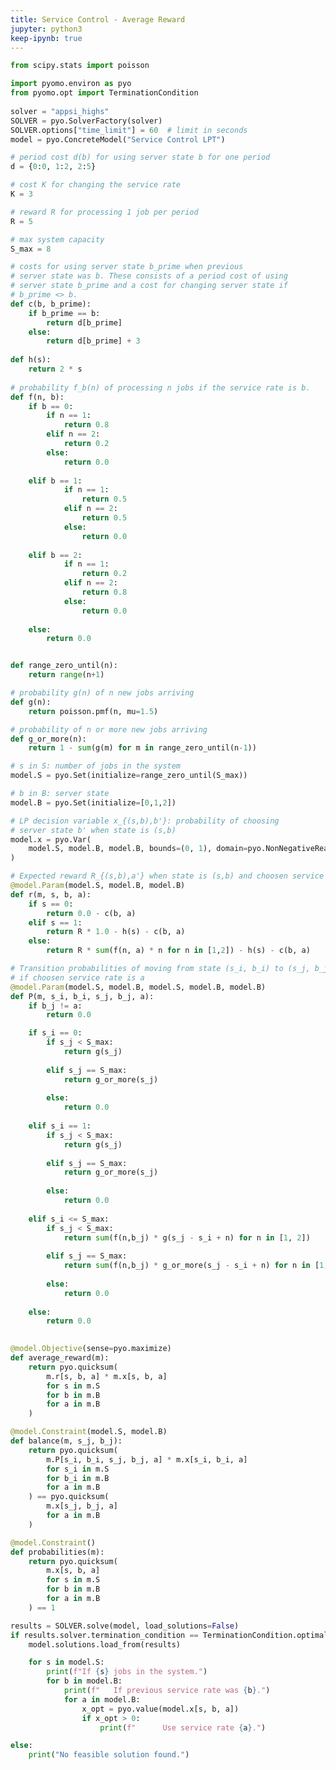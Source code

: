 ```yaml
---
title: Service Control - Average Reward
jupyter: python3
keep-ipynb: true
---
```




```python
from scipy.stats import poisson

import pyomo.environ as pyo
from pyomo.opt import TerminationCondition
 
solver = "appsi_highs"
SOLVER = pyo.SolverFactory(solver)
SOLVER.options["time_limit"] = 60  # limit in seconds
model = pyo.ConcreteModel("Service Control LPT")

# period cost d(b) for using server state b for one period
d = {0:0, 1:2, 2:5}

# cost K for changing the service rate
K = 3

# reward R for processing 1 job per period
R = 5

# max system capacity
S_max = 8

# costs for using server state b_prime when previous 
# server state was b. These consists of a period cost of using 
# server state b_prime and a cost for changing server state if
# b_prime <> b.
def c(b, b_prime):
    if b_prime == b:
        return d[b_prime]
    else:
        return d[b_prime] + 3
    
def h(s):
    return 2 * s
     
# probability f_b(n) of processing n jobs if the service rate is b. 
def f(n, b):
    if b == 0:
        if n == 1:
            return 0.8
        elif n == 2:
            return 0.2
        else:
            return 0.0
        
    elif b == 1:
            if n == 1:
                return 0.5
            elif n == 2:
                return 0.5
            else:
                return 0.0
            
    elif b == 2:
            if n == 1:
                return 0.2
            elif n == 2:
                return 0.8
            else:
                return 0.0
    
    else:
        return 0.0


def range_zero_until(n):
    return range(n+1)

# probability g(n) of n new jobs arriving
def g(n):
    return poisson.pmf(n, mu=1.5)

# probability of n or more new jobs arriving
def g_or_more(n):
    return 1 - sum(g(m) for m in range_zero_until(n-1))

# s in S: number of jobs in the system 
model.S = pyo.Set(initialize=range_zero_until(S_max))

# b in B: server state
model.B = pyo.Set(initialize=[0,1,2])

# LP decision variable x_{(s,b),b'}: probability of choosing
# server state b' when state is (s,b) 
model.x = pyo.Var(
    model.S, model.B, model.B, bounds=(0, 1), domain=pyo.NonNegativeReals
)

# Expected reward R_{(s,b),a'} when state is (s,b) and choosen service rate is a'.
@model.Param(model.S, model.B, model.B)
def r(m, s, b, a):
    if s == 0:
        return 0.0 - c(b, a) 
    elif s == 1:
        return R * 1.0 - h(s) - c(b, a) 
    else:
        return R * sum(f(n, a) * n for n in [1,2]) - h(s) - c(b, a)

# Transition probabilities of moving from state (s_i, b_i) to (s_j, b_j)
# if choosen service rate is a
@model.Param(model.S, model.B, model.S, model.B, model.B)
def P(m, s_i, b_i, s_j, b_j, a):
    if b_j != a:
        return 0.0

    if s_i == 0:
        if s_j < S_max:
            return g(s_j)
        
        elif s_j == S_max:
            return g_or_more(s_j)
        
        else:
            return 0.0
        
    elif s_i == 1:
        if s_j < S_max:
            return g(s_j)
        
        elif s_j == S_max:
            return g_or_more(s_j)
        
        else:
            return 0.0
        
    elif s_i <= S_max:
        if s_j < S_max:
            return sum(f(n,b_j) * g(s_j - s_i + n) for n in [1, 2])
        
        elif s_j == S_max:
            return sum(f(n,b_j) * g_or_more(s_j - s_i + n) for n in [1, 2])
        
        else:
            return 0.0
        
    else:
        return 0.0
    

@model.Objective(sense=pyo.maximize)
def average_reward(m):
    return pyo.quicksum(
        m.r[s, b, a] * m.x[s, b, a]
        for s in m.S
        for b in m.B
        for a in m.B
    )

@model.Constraint(model.S, model.B)
def balance(m, s_j, b_j):
    return pyo.quicksum(
        m.P[s_i, b_i, s_j, b_j, a] * m.x[s_i, b_i, a]
        for s_i in m.S
        for b_i in m.B
        for a in m.B
    ) == pyo.quicksum(
        m.x[s_j, b_j, a]
        for a in m.B
    )

@model.Constraint()
def probabilities(m):
    return pyo.quicksum(
        m.x[s, b, a]
        for s in m.S
        for b in m.B
        for a in m.B
    ) == 1

results = SOLVER.solve(model, load_solutions=False)
if results.solver.termination_condition == TerminationCondition.optimal:
    model.solutions.load_from(results)

    for s in model.S:
        print(f"If {s} jobs in the system.")
        for b in model.B:
            print(f"   If previous service rate was {b}.")
            for a in model.B:
                x_opt = pyo.value(model.x[s, b, a])
                if x_opt > 0:
                    print(f"      Use service rate {a}.")

else:
    print("No feasible solution found.")
```

